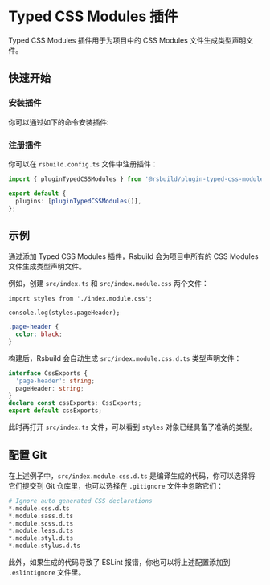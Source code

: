 # Typed CSS Modules 插件


<SourceCode href="https://github.com/web-infra-dev/rsbuild/tree/main/packages/plugin-typed-css-modules" />

Typed CSS Modules 插件用于为项目中的 CSS Modules 文件生成类型声明文件。

## 快速开始

### 安装插件

你可以通过如下的命令安装插件:


<PackageManagerTabs command="add @rsbuild/plugin-typed-css-modules -D" />

### 注册插件

你可以在 `rsbuild.config.ts` 文件中注册插件：

```ts title="rsbuild.config.ts"
import { pluginTypedCSSModules } from '@rsbuild/plugin-typed-css-modules';

export default {
  plugins: [pluginTypedCSSModules()],
};
```

## 示例

通过添加 Typed CSS Modules 插件，Rsbuild 会为项目中所有的 CSS Modules 文件生成类型声明文件。

例如，创建 `src/index.ts` 和 `src/index.module.css` 两个文件：

```tsx title="src/index.ts"
import styles from './index.module.css';

console.log(styles.pageHeader);
```

```css title="index.module.css"
.page-header {
  color: black;
}
```

构建后，Rsbuild 会自动生成 `src/index.module.css.d.ts` 类型声明文件：

```ts title="src/index.module.css.d.ts"
interface CssExports {
  'page-header': string;
  pageHeader: string;
}
declare const cssExports: CssExports;
export default cssExports;
```

此时再打开 `src/index.ts` 文件，可以看到 `styles` 对象已经具备了准确的类型。

## 配置 Git

在上述例子中，`src/index.module.css.d.ts` 是编译生成的代码，你可以选择将它们提交到 Git 仓库里，也可以选择在 `.gitignore` 文件中忽略它们：

```bash
# Ignore auto generated CSS declarations
*.module.css.d.ts
*.module.sass.d.ts
*.module.scss.d.ts
*.module.less.d.ts
*.module.styl.d.ts
*.module.stylus.d.ts
```

此外，如果生成的代码导致了 ESLint 报错，你也可以将上述配置添加到 `.eslintignore` 文件里。
